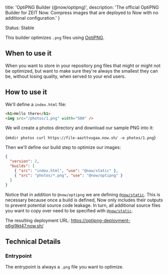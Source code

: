 
  title: 'OptiPNG Builder (@now/optipng)',
  description:
    'The official OptiPNG Builder for ZEIT Now. Compress images that are deployed to Now with no additional configuration.'
}

<Tag>Status: Stable</Tag>

This builder optimizes `.png` files using [OptiPNG](http://optipng.sourceforge.net/).

## When to use it

When you want to store in your repository png files that might or might not be optimized, but want to make sure they're always the smallest they can be, without losing quality, when served to your end users.

## How to use it

We'll define a `index.html` file:

```html
<h1>Hello there</h1>
<img src="/photos/1.png" width="500" />
```

We will create a photos directory and download our sample PNG into it:

<TerminalInput>{`mkdir photos
curl https://file-aazttvugaa.now.sh/ -o photos/1.png`}</TerminalInput>

Then we'll define our build step to optimize our images:

```json
{
  "version": 2,
  "builds": [
    { "src": "index.html", "use": "@now/static" },
    { "src": "photos/*.png", "use": "@now/optipng" }
  ]
}
```

Notice that in addition to `@now/optipng` we are defining [`@now/static`](/docs/v2/deployments/official-builders/static-now-static). This is necessary because once a build is defined, Now only includes their outputs to prevent potential source code leakage. In turn, all additional source files you want to copy over need to be specified with [`@now/static`](/docs/v2/deployments/official-builders/static-now-static).

The resulting deployment URL: https://optipng-deployment-p6gj9kt47.now.sh/

## Technical Details

### Entrypoint

The entrypoint is always a `.png` file you want to optimize.

